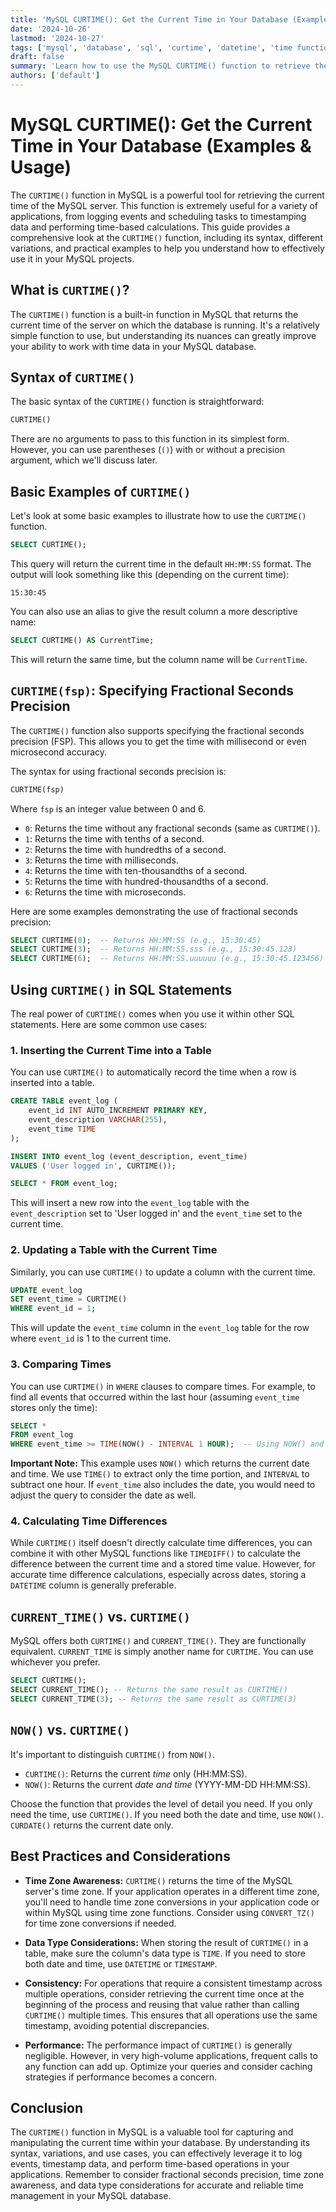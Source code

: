 ```yaml
---
title: 'MySQL CURTIME(): Get the Current Time in Your Database (Examples & Usage)'
date: '2024-10-26'
lastmod: '2024-10-27'
tags: ['mysql', 'database', 'sql', 'curtime', 'datetime', 'time functions', 'current time']
draft: false
summary: 'Learn how to use the MySQL CURTIME() function to retrieve the current time of your MySQL server.  This guide provides detailed examples and explanations of its usage, including different time formats and practical applications.'
authors: ['default']
---
```


# MySQL CURTIME(): Get the Current Time in Your Database (Examples & Usage)

The `CURTIME()` function in MySQL is a powerful tool for retrieving the current time of the MySQL server. This function is extremely useful for a variety of applications, from logging events and scheduling tasks to timestamping data and performing time-based calculations.  This guide provides a comprehensive look at the `CURTIME()` function, including its syntax, different variations, and practical examples to help you understand how to effectively use it in your MySQL projects.

## What is `CURTIME()`?

The `CURTIME()` function is a built-in function in MySQL that returns the current time of the server on which the database is running.  It's a relatively simple function to use, but understanding its nuances can greatly improve your ability to work with time data in your MySQL database.

## Syntax of `CURTIME()`

The basic syntax of the `CURTIME()` function is straightforward:

```sql
CURTIME()
```

There are no arguments to pass to this function in its simplest form.  However, you can use parentheses (`()`) with or without a precision argument, which we'll discuss later.

## Basic Examples of `CURTIME()`

Let's look at some basic examples to illustrate how to use the `CURTIME()` function.

```sql
SELECT CURTIME();
```

This query will return the current time in the default `HH:MM:SS` format. The output will look something like this (depending on the current time):

```
15:30:45
```

You can also use an alias to give the result column a more descriptive name:

```sql
SELECT CURTIME() AS CurrentTime;
```

This will return the same time, but the column name will be `CurrentTime`.

## `CURTIME(fsp)`: Specifying Fractional Seconds Precision

The `CURTIME()` function also supports specifying the fractional seconds precision (FSP).  This allows you to get the time with millisecond or even microsecond accuracy.

The syntax for using fractional seconds precision is:

```sql
CURTIME(fsp)
```

Where `fsp` is an integer value between 0 and 6.

*   `0`:  Returns the time without any fractional seconds (same as `CURTIME()`).
*   `1`:  Returns the time with tenths of a second.
*   `2`:  Returns the time with hundredths of a second.
*   `3`:  Returns the time with milliseconds.
*   `4`:  Returns the time with ten-thousandths of a second.
*   `5`:  Returns the time with hundred-thousandths of a second.
*   `6`:  Returns the time with microseconds.

Here are some examples demonstrating the use of fractional seconds precision:

```sql
SELECT CURTIME(0);  -- Returns HH:MM:SS (e.g., 15:30:45)
SELECT CURTIME(3);  -- Returns HH:MM:SS.sss (e.g., 15:30:45.123)
SELECT CURTIME(6);  -- Returns HH:MM:SS.uuuuuu (e.g., 15:30:45.123456)
```

## Using `CURTIME()` in SQL Statements

The real power of `CURTIME()` comes when you use it within other SQL statements. Here are some common use cases:

### 1. Inserting the Current Time into a Table

You can use `CURTIME()` to automatically record the time when a row is inserted into a table.

```sql
CREATE TABLE event_log (
    event_id INT AUTO_INCREMENT PRIMARY KEY,
    event_description VARCHAR(255),
    event_time TIME
);

INSERT INTO event_log (event_description, event_time)
VALUES ('User logged in', CURTIME());

SELECT * FROM event_log;
```

This will insert a new row into the `event_log` table with the `event_description` set to 'User logged in' and the `event_time` set to the current time.

### 2. Updating a Table with the Current Time

Similarly, you can use `CURTIME()` to update a column with the current time.

```sql
UPDATE event_log
SET event_time = CURTIME()
WHERE event_id = 1;
```

This will update the `event_time` column in the `event_log` table for the row where `event_id` is 1 to the current time.

### 3.  Comparing Times

You can use `CURTIME()` in `WHERE` clauses to compare times.  For example, to find all events that occurred within the last hour (assuming `event_time` stores only the time):

```sql
SELECT *
FROM event_log
WHERE event_time >= TIME(NOW() - INTERVAL 1 HOUR);  -- Using NOW() and TIME() to compare current time
```

**Important Note:** This example uses `NOW()` which returns the current date and time. We use `TIME()` to extract only the time portion, and `INTERVAL` to subtract one hour.  If `event_time` also includes the date, you would need to adjust the query to consider the date as well.

### 4.  Calculating Time Differences

While `CURTIME()` itself doesn't directly calculate time differences, you can combine it with other MySQL functions like `TIMEDIFF()` to calculate the difference between the current time and a stored time value.  However, for accurate time difference calculations, especially across dates, storing a `DATETIME` column is generally preferable.

## `CURRENT_TIME()` vs. `CURTIME()`

MySQL offers both `CURTIME()` and `CURRENT_TIME()`.  They are functionally equivalent. `CURRENT_TIME` is simply another name for `CURTIME`.  You can use whichever you prefer.

```sql
SELECT CURTIME();
SELECT CURRENT_TIME(); -- Returns the same result as CURTIME()
SELECT CURRENT_TIME(3); -- Returns the same result as CURTIME(3)
```

##  `NOW()` vs. `CURTIME()`

It's important to distinguish `CURTIME()` from `NOW()`.

*   `CURTIME()`:  Returns the current *time* only (HH:MM:SS).
*   `NOW()`: Returns the current *date and time* (YYYY-MM-DD HH:MM:SS).

Choose the function that provides the level of detail you need.  If you only need the time, use `CURTIME()`. If you need both the date and time, use `NOW()`.  `CURDATE()` returns the current date only.

## Best Practices and Considerations

*   **Time Zone Awareness:**  `CURTIME()` returns the time of the MySQL server's time zone. If your application operates in a different time zone, you'll need to handle time zone conversions in your application code or within MySQL using time zone functions. Consider using `CONVERT_TZ()` for time zone conversions if needed.

*   **Data Type Considerations:** When storing the result of `CURTIME()` in a table, make sure the column's data type is `TIME`.  If you need to store both date and time, use `DATETIME` or `TIMESTAMP`.

*   **Consistency:**  For operations that require a consistent timestamp across multiple operations, consider retrieving the current time once at the beginning of the process and reusing that value rather than calling `CURTIME()` multiple times. This ensures that all operations use the same timestamp, avoiding potential discrepancies.

*   **Performance:** The performance impact of `CURTIME()` is generally negligible. However, in very high-volume applications, frequent calls to any function can add up.  Optimize your queries and consider caching strategies if performance becomes a concern.

## Conclusion

The `CURTIME()` function in MySQL is a valuable tool for capturing and manipulating the current time within your database. By understanding its syntax, variations, and use cases, you can effectively leverage it to log events, timestamp data, and perform time-based operations in your applications. Remember to consider fractional seconds precision, time zone awareness, and data type considerations for accurate and reliable time management in your MySQL database.